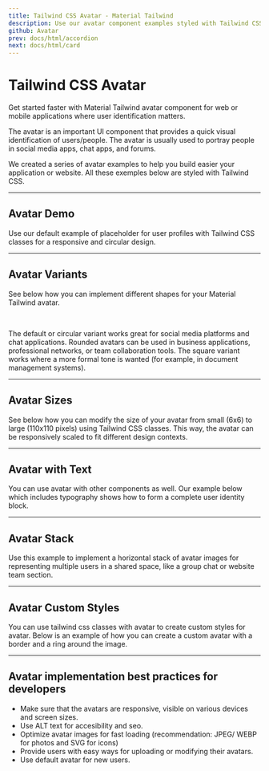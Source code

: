 ```yaml
---
title: Tailwind CSS Avatar - Material Tailwind
description: Use our avatar component examples styled with Tailwind CSS to add a quick visual identification of users or people.
github: Avatar
prev: docs/html/accordion
next: docs/html/card
---
```


# Tailwind CSS Avatar

Get started faster with Material Tailwind avatar component for web or mobile applications where user identification matters.

The avatar is an important UI component that provides a quick visual identification of users/people. The avatar is usually used to portray people in social media apps, chat apps, and forums.

We created a series of avatar examples to help you build easier your application or website. All these exemples below are styled with Tailwind CSS.

---

## Avatar Demo

Use our default example of placeholder for user profiles with Tailwind CSS classes for a responsive and circular design.

<PreviewWithCode relativePath="avatar/avatar-demo.tsx" language="html" />

---

## Avatar Variants

See below how you can implement different shapes for your Material Tailwind avatar.

<PreviewWithCode relativePath="avatar/avatar-variants.tsx" language="html" />

<br />

The default or circular variant works great for social media platforms and chat applications. Rounded avatars can be used in business applications, professional networks, or team collaboration tools. The square variant works where a more formal tone is wanted (for example, in document management systems).

---

## Avatar Sizes

See below how you can modify the size of your avatar from small (6x6) to large (110x110 pixels) using Tailwind CSS classes. This way, the avatar can be responsively scaled to fit different design contexts.

<PreviewWithCode relativePath="avatar/avatar-sizes.tsx" language="html" />

---

## Avatar with Text

You can use avatar with other components as well. Our example below which includes typography shows how to form a complete user identity block.

<PreviewWithCode relativePath="avatar/avatar-with-text.tsx" language="html" />

---

## Avatar Stack

Use this example to implement a horizontal stack of avatar images for representing multiple users in a shared space, like a group chat or website team section.

<PreviewWithCode relativePath="avatar/avatar-stack.tsx" language="html" />

---

## Avatar Custom Styles

You can use tailwind css classes with avatar to create custom styles for avatar. Below is an example of how you can create a custom avatar with a border and a ring around the image.

<PreviewWithCode relativePath="avatar/avatar-custom-styles.tsx" language="html" />

---

## Avatar implementation best practices for developers

- Make sure that the avatars are responsive, visible on various devices and screen sizes.
- Use ALT text for accesibility and seo.
- Optimize avatar images for fast loading (recommendation: JPEG/ WEBP for photos and SVG for icons)
- Provide users with easy ways for uploading or modifying their avatars.
- Use default avatar for new users.